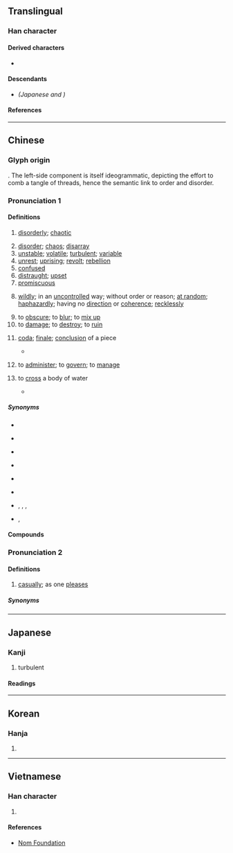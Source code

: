 {{also|乱}}
{{character info}}
{{character info|0xf91b}}
==Translingual==
{{ja-forms|[[乱]]|[[乱]]|亂}}

===Han character===
{{Han char|rn=5|rad=乙|as=12|sn=13|canj=BBU|four=22210|ids=⿰𤔔乚}}

====Derived characters====
* {{l|mul|[[𠏢]], [[薍]], [[𥂽]]}}

====Descendants====
* {{l|mul|[[乱]]}} ''(Japanese {{w|shinjitai}} and {{w|simplified Chinese}})''

====References====
{{Han ref|kx=0084.330|dkj=00214|dj=0173.080|hdz=10057.100|uh=4E82}}

----

==Chinese==
{{zh-forms|s=乱}}

===Glyph origin===
{{Han etym}}
{{Han compound|𤔔|乙|alt2=乚|tr1=*[r]ˁo[n]-s|ls=psc|c1=p|c2=s}}. The left-side component {{zh-m|*𤔔}} is itself ideogrammatic, depicting the effort to comb a tangle of threads, hence the semantic link to order and disorder.

===Pronunciation 1===
{{zh-pron
|m=luàn
|c=lyun6,lyun6-2
|h=pfs=lon
|md=luâng
|mn=loān
|mn-t=luêng6/luang6
|mn-t_note=luêng6 - Chaozhou; luang6 - Shantou
|w=3loe
|ma=y
|mc=y
|oc=y
|cat=a,n,v
}}

====Definitions====
{{zh-hanzi}}

# [[disorderly]]; [[chaotic]]
#: {{zh-x|亂 到 狗竇 噉|as messy as a dog's nest|C}}
# [[disorder]]; [[chaos]]; [[disarray]]
# [[unstable]]; [[volatile]]; [[turbulent]]; [[variable]]
# [[unrest]]; [[uprising]]; [[revolt]]; [[rebellion]]
# [[confused]]
# [[distraught]]; [[upset]]
# [[promiscuous]]
#: {{zh-x|淫亂|to be promiscuous; to be licentious}}
# [[wildly]]; in an [[uncontrolled]] way; without order or reason; [[at random]]; [[haphazardly]]; having no [[direction]] or [[coherence]]; [[recklessly]]
#: {{zh-x|亂說|to say whatever is on one's mind}}
#: {{zh-x|亂舞|to dance in an unorganized, uncoordinated way}}
# to [[obscure]]; to [[blur]]; to [[mix up]]
# to [[damage]]; to [[destroy]]; to [[ruin]]
# {{lb|zh|obsolete|literary|music|or|poetry}} [[coda]]; [[finale]]; [[conclusion]] of a piece
#* {{zh-x|子曰：「^師 ^摯 之 始，《^關-雎》之 亂，洋洋 乎 盈 耳 哉！」|The Master said, "When the music master Zhi first entered on his office, the '''finish''' of the ''Guan Ju'' was magnificent — how it filled the ears!"|ref=Analects}}
# {{lb|zh|classical}} to [[administer]]; to [[govern]]; to [[manage]]
# {{lb|zh|rare|and|obsolete}} to [[cross]] a body of water
#* {{zh-x|西-傾 因 ^桓 是 來，浮 于 ^潛，逾 于 ^沔，入 于 ^渭，亂 于 河。|From Xi-qing they came by the course of the Huan; floated along the Qian, and then crossed the country to the Mian; passed to the Wei, and finally '''ferried''' across the He.|ref=Shangshu-L}}

=====Synonyms=====
* {{sense|disorderly}}
{{zh-syn-saurus|紛亂}}
* {{sense|unstable}}
{{zh-syn-saurus|荒亂}}
* {{sense|distraught}} {{zh-l|煩亂}}
* {{sense|wildly}}
{{zh-syn-saurus|恣意}}
* {{sense|to obscure}}
{{zh-syn-saurus|混淆}}
* {{sense|to damage}}
{{zh-syn-saurus|損壞}}
* {{sense|to administer}} {{zh-l|管理}}, {{q|literary, or in compounds}} {{zh-l|理}}, {{zh-l|統治}}, {{zh-l|治理}}
* {{sense|wildly}} {{q|Teochew}} {{zh-l|四散|tr=si<sup>3</sup> suan<sup>2</sup>}}, {{q|Taiwanese Hokkien}} {{zh-l|烏白|o͘-pe̍h}}

====Compounds====
{{zh-der|七國之亂|三藩之亂|不亂|乘亂|乘亂坐大|乾霍亂|亂七八糟|亂三攪四|亂世|亂世佳人|亂世凶年|亂中有序|亂亂騰騰|亂事|亂交|亂作蕭牆|亂來|亂俗|亂俗傷風|亂倫|亂兒|亂兒媽|亂兵|亂刀|亂反射|亂叫|亂哄哄|亂啼|亂嘈嘈|亂嚼舌頭|亂國|亂塚|亂墜天花|亂墳崗|亂天常|亂婚|亂子|亂家子|亂局|亂岔岔|亂廝|亂彈|亂得慌|亂性|亂成一團|亂戰|亂抖|亂撞|亂擾擾|亂攛|亂攛攛|亂放炮|亂旋|亂棒胡敲|亂極則平|亂機|亂民|亂氣流|亂流|亂源|亂烘烘|亂用|亂真|亂石|亂碼|亂視|亂穿靴|亂竄|亂箭|亂箭攢心|亂箭穿心|亂糟糟|亂紀|亂紛紛|亂罵|亂聲|亂臣|亂臣賊子|亂臣逆子|亂花|亂葬埂|亂葬崗|亂葬崗子|亂蓋|亂蓬蓬|亂言|亂言片楮|亂說|亂講|亂跑|亂跳|亂軍|亂逆|亂道|亂邦|亂針繡|亂闖|亂階|亂集團|亂雜|亂離|亂頭|亂頭粗服|亂顫|亂首|亂首垢面|亂騰騰|亂鬆鬆|亂鬧|亂麻|亂點鴛鴦|亂黨|五胡亂華|五色亂目|人多手亂|以暴易亂|作亂|侯景之亂|倒亂|兆亂|內亂|內亂罪|八王之亂|兵亂|兵荒將亂|兵荒馬亂|凌亂|凌亂不堪|出亂子|動亂|動員戡亂|反亂|叛亂|叛亂罪|喪亂|喪亂帖|嘈亂|坐懷不亂|大亂|大亂子|大動亂|天下大亂|天寶之亂|天花亂墜|始亂終棄|安史之亂|家亂|家反宅亂|家翻宅亂|寇亂|幫亂|平亂|庚子拳亂|弭亂|徒亂人意|徼亂|心亂|心亂如麻|心慌意亂|心煩意亂|心煩慮亂|忙亂|怙亂|怪力亂神|悖亂|悶亂|惑亂|惱亂|意亂心慌|慌亂|憒亂|戡亂|戰亂|手忙腳亂|扶危定亂|捻亂|掠亂|搗亂|搞亂|撥亂|撥亂之才|撥亂反正|撥亂反治|撥亂濟危|撥亂濟時|撥亂興治|撥亂誅暴|撩亂|播亂|擾亂|攛哄鳥亂|攪亂|敗常亂俗|敗法亂紀|散亂|方寸亂矣|方寸已亂|昏亂|晴空亂流|暴亂|朝天搗亂|梟亂|欺世亂俗|歡蹦亂跳|歡迸亂跳|止亂|歪談亂講|歪談亂道|歷亂|殽亂|永嘉之亂|汩亂|沒亂|沒亂死|沒亂殺|沒亂煞|沒亂裡|沒撩沒亂|沒留沒亂|治亂|治亂存亡|治亂興亡|波涌雲亂|活蹦亂跳|淆亂|淫亂|混亂|潦亂|潰亂|煩亂|熱亂|燐亂|犯上作亂|狂亂|猖亂|理不忘亂|理亂|百般忙亂|眼花撩亂|眼花瞭亂|眼花繚亂|瞀亂|破亂|破零三亂|碎瓊亂玉|神昏意亂|神經錯亂|神魂撩亂|禁暴誅亂|禁暴靜亂|禍亂|禍亂交興|禍亂滔天|稔亂|稱亂|穢亂|粗服亂頭|精神錯亂|紅紫亂朱|紊亂|紛亂|紛亂無序|繚亂|群魔亂舞|聽讒惑亂|胡亂|胡吹亂滂|胡吹亂謅|胡思亂想|胡思亂量|胡擄忙亂|胡行亂作|胡言亂語|胡說亂語|胡說亂道|腳忙手亂|腳頭亂|臨危不亂|自亂|致亂|花亂雙眼|荒亂|蓬亂|藩鎮之亂|蝦荒蟹亂|裹亂|訌亂|變亂|變亂四起|變亂紛乘|變古亂常|賊子亂臣|賊臣亂子|轍亂旗靡|返正撥亂|迷亂|迷溜沒亂|迷留悶亂|迷留摸亂|迷留沒亂|逆亂|逆道亂常|造亂|違法亂紀|避亂|錯亂|閒言亂語|闇亂|闖亂子|陣腳大亂|雜亂|雜亂無章|離亂|零亂|霍亂|霍亂弧菌|霍亂疫區|靖亂|顛倒錯亂|騷亂|髒亂|鬢亂釵橫|鬧亂子|鬼亂|鴉飛鵲亂|麤服亂頭|黃巢之亂|黃巾之亂|方寸大亂|亂舞|唯恐天下不亂}}

===Pronunciation 2===
{{zh-pron
|mn-t=ruang6/ruêng6
|mn-t_note=ruang6 - Shantou; ruêng6 - Chaozhou
|dial=n
|cat=adv
}}

====Definitions====
{{zh-hanzi}}

# {{lb|zh|Teochew}} [[casually]]; as one [[please]]s

=====Synonyms=====
{{zh-dial|隨便}}

{{zh-cat|Beginning|Emotions}}

----

==Japanese==
{{ja-kanji forms|乱|亂}}

===Kanji===
{{ja-kanji|grade=|rs=乙12|shin=乱}}

# turbulent

====Readings====
{{ja-readings
|goon=らん
|kanon=らん
|kanyoon=ろん
|kun=みだ-れる, みだ-す, みだ-りに
}}

----

==Korean==

===Hanja===
{{ko-hanja|란}}

# {{rfdef|ko|sort=乙12}}

----

==Vietnamese==

===Han character===
{{vi-readings|reading=[[loạn]], [[loàn]]|rs=乙12}}

# {{rfdef|vi|sort=乙12}}

====References====
* [http://nomfoundation.org/common/nom_details.php?codepoint=4e82 Nom Foundation]